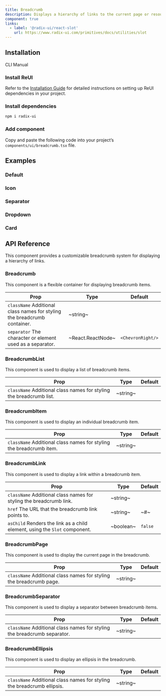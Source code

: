 ```yaml
---
title: Breadcrumb
description: Displays a hierarchy of links to the current page or resource in an application.
component: true
links:
  - label: '@radix-ui/react-slot'
    url: https://www.radix-ui.com/primitives/docs/utilities/slot
---
```


## Installation

<Tabs defaultValue="cli">

<TabsList>
  <TabsTrigger value="cli">CLI</TabsTrigger>
  <TabsTrigger value="manual">Manual</TabsTrigger>
</TabsList>

<TabsContent value="cli">
  <CliCommands name="breadcrumb" />
</TabsContent>

<TabsContent value="manual">    
<Steps>

### Install ReUI

Refer to the [Installation Guide](/docs/installation) for detailed instructions on setting up ReUI dependencies in your project.

### Install dependencies

```bash
npm i radix-ui
```

### Add component

Copy and paste the following code into your project’s `components/ui/breadcrumb.tsx` file.

<ComponentPreview name="breadcrumb" />

</Steps>

</TabsContent>

</Tabs>

## Examples

### Default

<ExamplePreview path="breadcrumb/default" />

### Icon

<ExamplePreview path="breadcrumb/icon" />

### Separator

<ExamplePreview path="breadcrumb/separator" />

### Dropdown

<ExamplePreview path="breadcrumb/dropdown" />

### Card

<ExamplePreview path="breadcrumb/card" />

## API Reference

This component provides a customizable breadcrumb system for displaying a hierarchy of links.

### Breadcrumb

This component is a flexible container for displaying breadcrumb items.

| **Prop**                                                                                            | **Type**          | **Default**       |
| --------------------------------------------------------------------------------------------------- | ----------------- | ----------------- |
| `className` <PopoverInfo>Additional class names for styling the breadcrumb container.</PopoverInfo> | ~string~          | <Na/>             |
| `separator` <PopoverInfo>The character or element used as a separator.</PopoverInfo>                | ~React.ReactNode~ | `<ChevronRight/>` |

### BreadcrumbList

This component is used to display a list of breadcrumb items.

| **Prop**                                                                                       | **Type** | **Default** |
| ---------------------------------------------------------------------------------------------- | -------- | ----------- |
| `className` <PopoverInfo>Additional class names for styling the breadcrumb list.</PopoverInfo> | ~string~ | <Na/>       |

### BreadcrumbItem

This component is used to display an individual breadcrumb item.

| **Prop**                                                                                       | **Type** | **Default** |
| ---------------------------------------------------------------------------------------------- | -------- | ----------- |
| `className` <PopoverInfo>Additional class names for styling the breadcrumb item.</PopoverInfo> | ~string~ | <Na/>       |

### BreadcrumbLink

This component is used to display a link within a breadcrumb item.

| **Prop**                                                                                              | **Type**  | **Default** |
| ----------------------------------------------------------------------------------------------------- | --------- | ----------- |
| `className` <PopoverInfo>Additional class names for styling the breadcrumb link.</PopoverInfo>        | ~string~  | <Na/>       |
| `href` <PopoverInfo>The URL that the breadcrumb link points to.</PopoverInfo>                         | ~string~  | ~#~         |
| `asChild` <PopoverInfo>Renders the link as a child element, using the `Slot` component.</PopoverInfo> | ~boolean~ | `false`     |

### BreadcrumbPage

This component is used to display the current page in the breadcrumb.

| **Prop**                                                                                       | **Type** | **Default** |
| ---------------------------------------------------------------------------------------------- | -------- | ----------- |
| `className` <PopoverInfo>Additional class names for styling the breadcrumb page.</PopoverInfo> | ~string~ | <Na/>       |

### BreadcrumbSeparator

This component is used to display a separator between breadcrumb items.

| **Prop**                                                                                            | **Type** | **Default** |
| --------------------------------------------------------------------------------------------------- | -------- | ----------- |
| `className` <PopoverInfo>Additional class names for styling the breadcrumb separator.</PopoverInfo> | ~string~ | <Na/>       |

### BreadcrumbEllipsis

This component is used to display an ellipsis in the breadcrumb.

| **Prop**                                                                                           | **Type** | **Default** |
| -------------------------------------------------------------------------------------------------- | -------- | ----------- |
| `className` <PopoverInfo>Additional class names for styling the breadcrumb ellipsis.</PopoverInfo> | ~string~ | <Na/>       |

